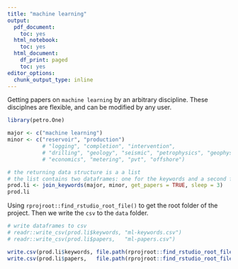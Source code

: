 ```yaml
---
title: "machine learning"
output:
  pdf_document:
    toc: yes
  html_notebook:
    toc: yes
  html_document:
    df_print: paged
    toc: yes
editor_options:
  chunk_output_type: inline
---
```


Getting papers on `machine learning` by an arbitrary discipline.
These disciplnes are flexible, and can be modified by any user.

```r
library(petro.One)

major <- c("machine learning")
minor <- c("reservoir", "production")
           # "logging", "completion", "intervention",
           # "drilling", "geology", "seismic", "petrophysics", "geophysics", 
           # "economics", "metering", "pvt", "offshore")

# the returning data structure is a a list
# the list contains two dataframes: one for the keywords and a second for the papers
prod.li <- join_keywords(major, minor, get_papers = TRUE, sleep = 3)
prod.li
```

Using `rprojroot::find_rstudio_root_file()` to get the root folder of the project. Then we write the `csv` to the `data` folder.

```r
# write dataframes to csv
# readr::write_csv(prod.li$keywords, "ml-keywords.csv")
# readr::write_csv(prod.li$papers,   "ml-papers.csv")

write.csv(prod.li$keywords, file.path(rprojroot::find_rstudio_root_file(), "data", "ml-keywords.csv"))
write.csv(prod.li$papers,   file.path(rprojroot::find_rstudio_root_file(), "data", "ml-papers.csv"))
```



